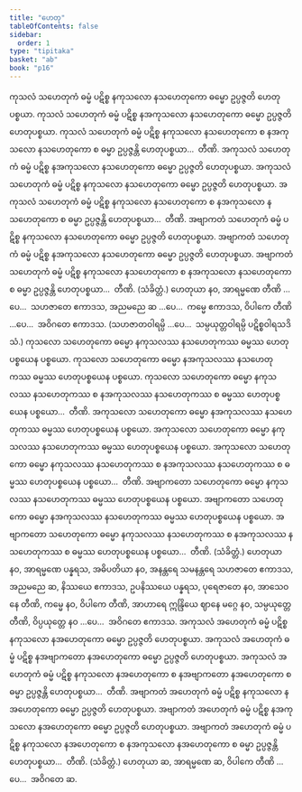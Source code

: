 ```yaml
---
title: "ဟေတု"
tableOfContents: false
sidebar:
  order: 1
type: "tipitaka"
basket: "ab"
book: "p16"
---
```



<DynamicBreadcrumb />

<Division number="6" book="p16" e="ch" v="40" p="247">

<Paragraph number="16" book="p16">
ကုသလံ သဟေတုကံ ဓမ္မံ ပဋိစ္စ နကုသလော နသဟေတုကော ဓမ္မော ဥပ္ပဇ္ဇတိ ဟေတုပစ္စယာ. ကုသလံ သဟေတုကံ ဓမ္မံ ပဋိစ္စ နအကုသလော နသဟေတုကော ဓမ္မော ဥပ္ပဇ္ဇတိ ဟေတုပစ္စယာ. ကုသလံ သဟေတုကံ ဓမ္မံ ပဋိစ္စ နကုသလော နသဟေတုကော စ နအကုသလော နသဟေတုကော စ ဓမ္မာ ဥပ္ပဇ္ဇန္တိ ဟေတုပစ္စယာ…  တီဏိ.
</Paragraph>

<Paragraph number="17" book="p16">
အကုသလံ သဟေတုကံ ဓမ္မံ ပဋိစ္စ နအကုသလော နသဟေတုကော ဓမ္မော ဥပ္ပဇ္ဇတိ ဟေတုပစ္စယာ. အကုသလံ သဟေတုကံ ဓမ္မံ ပဋိစ္စ နကုသလော နသဟေတုကော ဓမ္မော ဥပ္ပဇ္ဇတိ ဟေတုပစ္စယာ. အကုသလံ သဟေတုကံ ဓမ္မံ ပဋိစ္စ နကုသလော နသဟေတုကော စ နအကုသလော နသဟေတုကော စ ဓမ္မာ ဥပ္ပဇ္ဇန္တိ ဟေတုပစ္စယာ…  တီဏိ.
</Paragraph>

<Paragraph number="18" book="p16">
အဗျာကတံ သဟေတုကံ ဓမ္မံ ပဋိစ္စ နကုသလော နသဟေတုကော ဓမ္မော ဥပ္ပဇ္ဇတိ ဟေတုပစ္စယာ. အဗျာကတံ သဟေတုကံ ဓမ္မံ ပဋိစ္စ နအကုသလော နသဟေတုကော ဓမ္မော ဥပ္ပဇ္ဇတိ ဟေတုပစ္စယာ. အဗျာကတံ သဟေတုကံ ဓမ္မံ ပဋိစ္စ နကုသလော နသဟေတုကော စ နအကုသလော နသဟေတုကော စ ဓမ္မာ ဥပ္ပဇ္ဇန္တိ ဟေတုပစ္စယာ…  တီဏိ. (သံခိတ္တံ.)
</Paragraph>

<Paragraph number="19" book="p16">
ဟေတုယာ နဝ, အာရမ္မဏေ တီဏိ …ပေ…  သဟဇာတေ ဧကာဒသ, အညမညေ ဆ …ပေ…  ကမ္မေ ဧကာဒသ, ဝိပါကေ တီဏိ …ပေ…  အဝိဂတေ ဧကာဒသ. (သဟဇာတဝါရမ္ပိ …ပေ…  သမ္ပယုတ္တဝါရမ္ပိ ပဋိစ္စဝါရသဒိသံ.)
</Paragraph>

</Division>
<Division number="7" book="p16" e="ch" v="40" p="247">

<Paragraph number="20" book="p16">
ကုသလော သဟေတုကော ဓမ္မော နကုသလဿ နသဟေတုကဿ ဓမ္မဿ ဟေတုပစ္စယေန ပစ္စယော. ကုသလော သဟေတုကော ဓမ္မော နအကုသလဿ နသဟေတုကဿ ဓမ္မဿ ဟေတုပစ္စယေန ပစ္စယော. ကုသလော သဟေတုကော ဓမ္မော နကုသလဿ နသဟေတုကဿ စ နအကုသလဿ နသဟေတုကဿ စ ဓမ္မဿ ဟေတုပစ္စယေန ပစ္စယော…  တီဏိ.
</Paragraph>

<Paragraph number="21" book="p16">
အကုသလော သဟေတုကော ဓမ္မော နအကုသလဿ နသဟေတုကဿ ဓမ္မဿ ဟေတုပစ္စယေန ပစ္စယော. အကုသလော သဟေတုကော ဓမ္မော နကုသလဿ နသဟေတုကဿ ဓမ္မဿ ဟေတုပစ္စယေန ပစ္စယော. အကုသလော သဟေတုကော ဓမ္မော နကုသလဿ နသဟေတုကဿ စ နအကုသလဿ နသဟေတုကဿ စ ဓမ္မဿ ဟေတုပစ္စယေန ပစ္စယော…  တီဏိ.
</Paragraph>

<Paragraph number="22" book="p16">
အဗျာကတော သဟေတုကော ဓမ္မော နကုသလဿ နသဟေတုကဿ ဓမ္မဿ ဟေတုပစ္စယေန ပစ္စယော. အဗျာကတော သဟေတုကော ဓမ္မော နအကုသလဿ နသဟေတုကဿ ဓမ္မဿ ဟေတုပစ္စယေန ပစ္စယော. အဗျာကတော သဟေတုကော ဓမ္မော နကုသလဿ နသဟေတုကဿ စ နအကုသလဿ နသဟေတုကဿ စ ဓမ္မဿ ဟေတုပစ္စယေန ပစ္စယော…  တီဏိ. (သံခိတ္တံ.)
</Paragraph>

</Division>
<Division number="8" book="p16" e="ch" v="40" p="248">

<Paragraph number="23" book="p16">
ဟေတုယာ နဝ, အာရမ္မဏေ ပန္နရသ, အဓိပတိယာ နဝ, အနန္တရေ သမနန္တရေ သဟဇာတေ ဧကာဒသ, အညမညေ ဆ, နိဿယေ ဧကာဒသ, ဥပနိဿယေ ပန္နရသ, ပုရေဇာတေ နဝ, အာသေဝနေ တီဏိ, ကမ္မေ နဝ, ဝိပါကေ တီဏိ, အာဟာရေ ဣန္ဒြိယေ ဈာနေ မဂ္ဂေ နဝ, သမ္ပယုတ္တေ တီဏိ, ဝိပ္ပယုတ္တေ နဝ …ပေ…  အဝိဂတေ ဧကာဒသ.
</Paragraph>

</Division>
<Division number="9" book="p16" e="ch" v="40" p="248">

<Paragraph number="24" book="p16">
အကုသလံ အဟေတုကံ ဓမ္မံ ပဋိစ္စ နကုသလော နအဟေတုကော ဓမ္မော ဥပ္ပဇ္ဇတိ ဟေတုပစ္စယာ. အကုသလံ အဟေတုကံ ဓမ္မံ ပဋိစ္စ နအဗျာကတော နအဟေတုကော ဓမ္မော ဥပ္ပဇ္ဇတိ ဟေတုပစ္စယာ. အကုသလံ အဟေတုကံ ဓမ္မံ ပဋိစ္စ နကုသလော နအဟေတုကော စ နအဗျာကတော နအဟေတုကော စ ဓမ္မာ ဥပ္ပဇ္ဇန္တိ ဟေတုပစ္စယာ…  တီဏိ.
</Paragraph>

<Paragraph number="25" book="p16">
အဗျာကတံ အဟေတုကံ ဓမ္မံ ပဋိစ္စ နကုသလော နအဟေတုကော ဓမ္မော ဥပ္ပဇ္ဇတိ ဟေတုပစ္စယာ. အဗျာကတံ အဟေတုကံ ဓမ္မံ ပဋိစ္စ နအကုသလော နအဟေတုကော ဓမ္မော ဥပ္ပဇ္ဇတိ ဟေတုပစ္စယာ. အဗျာကတံ အဟေတုကံ ဓမ္မံ ပဋိစ္စ နကုသလော နအဟေတုကော စ နအကုသလော နအဟေတုကော စ ဓမ္မာ ဥပ္ပဇ္ဇန္တိ ဟေတုပစ္စယာ…  တီဏိ. (သံခိတ္တံ.)
</Paragraph>

<Paragraph number="26" book="p16">
ဟေတုယာ ဆ, အာရမ္မဏေ ဆ, ဝိပါကေ တီဏိ …ပေ…  အဝိဂတေ ဆ.
</Paragraph>
</Division>